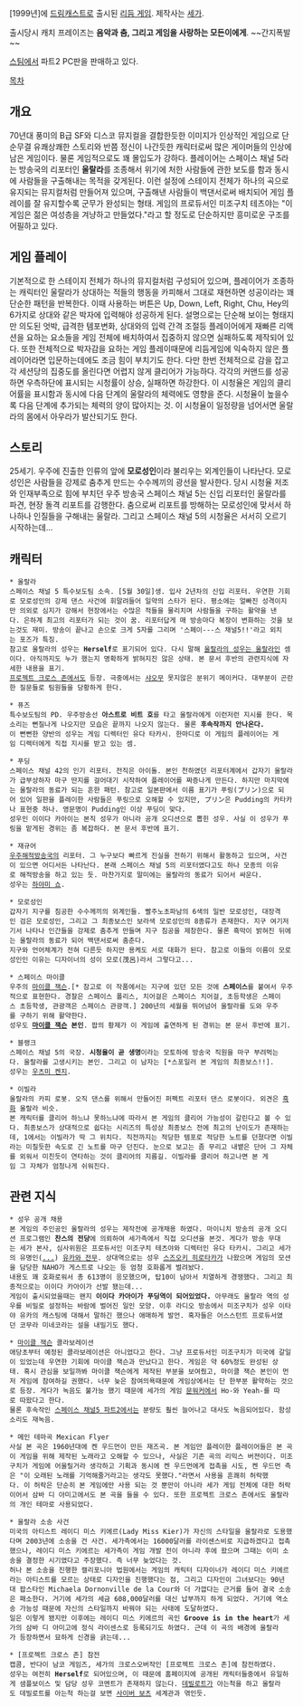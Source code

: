 [1999년]에 [[드림캐스트]]로 출시된 [[리듬 게임]]. 제작사는 [[세가]].

출시당시 캐치 프레이즈는 '''음악과 춤, 그리고 게임을 사랑하는 모든이에게'''. ~~간지폭발~~

[[스팀]]에서 파트2 PC판을 판매하고 있다.

[[목차]]


== 개요 ==
70년대 풍미의 B급 SF와 디스코 뮤지컬을 결합한듯한 이미지가 인상적인 게임으로 단순무결 유쾌상쾌한 스토리와 반쯤 정신이 나간듯한 캐릭터로써 많은 게이머들의 인상에 남은 게임이다. 물론 게임적으로도 꽤 몰입도가 강하다.
플레이어는 스페이스 채널 5라는 방송국의 리포터인 '''울랄라'''를 조종해서 위기에 처한 사람들에 관한 보도를 함과 동시에 사람들을 구출해내는 목적을 갖게된다. 이런 설정에 스테이지 전체가 하나의 곡으로 유지되는 뮤지컬처럼 만들어져 있으며, 구출해낸 사람들이 백댄서로써 배치되어 게임 플레이를 잘 유지할수록 군무가 완성되는 형태. 
게임의 프로듀서인 미조구치 테츠야는 "이 게임은 젊은 여성층을 겨냥하고 만들었다."라고 할 정도로 단순하지만 흥미로운 구조를 어필하고 있다.


== 게임 플레이 ==
기본적으로 한 스테이지 전체가 하나의 뮤지컬처럼 구성되어 있으며, 플레이어가 조종하는 캐릭터인 울랄라가 상대하는 적들의 행동을 카피해서 그대로 재현하면 성공이라는 꽤 단순한 패턴을 반복한다. 이때 사용하는 버튼은 Up, Down, Left, Right, Chu, Hey의 6가지로 상대와 같은 박자에 입력해야 성공하게 된다. 설명으로는 단순해 보이는 형태지만 의도된 엇박, 급격한 템포변화, 상대와의 입력 간격 조절등 플레이어에게 재빠른 리액션을 요하는 요소들을 게임 전체에 배치하여서 집중하지 않으면 실패하도록 제작되어 있다. 또한 전체적으로 박자감을 요하는 게임 플레이때문에 리듬게임에 익숙하지 않은 플레이어라면 입문하는데에도 조금 힘이 부치기도 한다. 다만 한번 전체적으로 감을 잡고 각 세션당의 집중도를 올린다면 어렵지 않게 클리어가 가능하다.
각각의 커맨드를 성공하면 우측하단에 표시되는 시청률이 상승, 실패하면 하강한다. 이 시청율은 게임의 클리어률을 표시함과 동시에 다음 단계의 울랄라의 체력에도 영향을 준다. 시청율이 높을수록 다음 단계에 추가되는 체력의 양이 많아지는 것. 이 시청율이 일정량을 넘어서면 울랄라의 몸에서 아우라가 발산되기도 한다.


== 스토리 ==
25세기. 우주에 진출한 인류의 앞에 '''모로성인'''이라 불리우는 외계인들이 나타난다. 모로성인은 사람들을 강제로 춤추게 만드는 수수께끼의 광선을 발사한다. 당시 시청율 저조와 인재부족으로 힘에 부치던 우주 방송국 스페이스 채널 5는 신입 리포터인 울랄라를 파견, 현장 돌격 리포트를 감행한다. 춤으로써 리포트를 방해하는 모로성인에 맞서서 하나하나 인질들을 구해내는 울랄라. 그리고 스페이스 채널 5의 시청율은 서서히 오르기 시작하는데...


== 캐릭터 ==
 * 울랄라
 스페이스 채널 5 특수보도팀 소속. [5월 30일]생. 입사 2년차의 신입 리포터. 우연한 기회로 모로성인의 강제 댄스 사건에 휘말려들어 일약의 스타가 된다. 평소에는 얼빠진 성격이지만 의외로 심지가 강해서 현장에서는 수많은 적들을 물리치며 사람들을 구하는 활약을 낸다. 은하계 최고의 리포터가 되는 것이 꿈. 리포터답게 매 방송마다 복장이 변화하는 것을 보는것도 재미. 방송이 끝나고 손으로 크게 5자를 그리며 '스페이---스 채널5!!'라고 외치는 포즈가 특징.
 참고로 울랄라의 성우는 '''Herself'''로 표기되어 있다. 다시 말해 [[슈퍼 소니코|울랄라의 성우는 울랄라]]인 셈이다. 아직까지도 누가 했는지 명확하게 밝혀지진 않은 상태. 본 문서 후반의 관련지식에 자세한 내용을 표기.
 [[프로젝트 크로스 존]]에서도 등장. 극중에서는 [[샤오무]] 못지않은 분위기 메이커다. 대부분이 곤란한 질문들로 팀원들을 당황하게 한다. 

 * 퓨즈
 특수보도팀의 PD. 우주방송선 '''아스트로 비트 호'''를 타고 울랄라에게 이런저런 지시를 한다. 목소리는 뻔질나게 나오지만 모습은 끝까지 나오지 않는다. 물론 '''후속작까지 안나온다.''' 
 이 뻔뻔한 양반의 성우는 게임 디렉터인 유다 타카시. 한마디로 이 게임의 플레이어는 게임 디렉터에게 직접 지시를 받고 있는 셈.

 * 푸딩
 스페이스 채널 42의 인기 리포터. 전직은 아이돌. 본인 천하였던 리포터계에서 갑자기 울랄라가 급부상하자 마구 딴지를 걸어대기 시작하여 플레이어를 짜증나게 만든다. 하지만 마지막에는 울랄라의 동료가 되는 흔한 패턴. 참고로 일본판에서 이름 표기가 푸링(プリン)으로 되어 있어 일판을 플레이한 사람들은 푸링으로 오해할 수 있지만, プリン은 Pudding의 카타카나 표현중 하나. 영문명이 Pudding인 이상 푸딩이 맞다.
 성우인 이이다 카아이는 본직 성우가 아니라 공개 오디션으로 뽑힌 성우. 사실 이 성우가 푸링을 맡게된 경위는 좀 복잡하다. 본 문서 후반에 표기.

 * 재규어
 [[우주해적]]방송국의 리포터. 그 누구보다 빠르게 진실을 전하기 위해서 활동하고 있으며, 사건이 있으면 어디서든 나타난다. 본래 스페이스 채널 5의 리포터였다고도 하나 모종의 이유로 해적방송을 하고 있는 듯. 마찬가지로 말미에는 울랄라의 동료가 되어서 싸운다.
 성우는 [[하야미 쇼]].

 * 모로성인
 갑자기 지구를 침공한 수수께끼의 외계인들. 빨주노초파남의 6색의 일반 모로성인, 대장격인 검은 모로성인, 그리고 그 최종보스인 보라색 모로성인의 8종류가 존재한다. 지구 여기저기서 나타나 인간들을 강제로 춤추게 만들며 지구 침공을 제창한다. 물론 흑막이 밝혀진 뒤에는 울랄라의 동료가 되어 백댄서로써 춤춘다.
 지구와 언어체계가 전혀 다른듯 하지만 용케도 서로 대화가 된다. 참고로 이들의 이름이 모로성인인 이유는 디자이너의 성이 모로(茂呂)라서 그렇다고...

 * 스페이스 마이클
 우주의 [[마이클 잭슨]].[* 참고로 이 작품에서는 지구에 있던 모든 것에 '''스페이스'''를 붙여서 우주적으로 표현한다. 경찰은 스페이스 폴리스, 치어걸은 스페이스 치어걸, 초등학생은 스페이스 초등학생, 관광객은 스페이스 관광객.] 200년의 세월을 뛰어넘어 울랄라를 도와 우주를 구하기 위해 활약한다.
 성우도 '''[[마이클 잭슨]] 본인'''. 팝의 황제가 이 게임에 출연하게 된 경위는 본 문서 후반에 표기.

 * 블랭크
 스페이스 채널 5의 국장. '''시청율이 곧 생명'''이라는 모토하에 방송국 직원을 마구 부려먹는다. 울랄라를 고생시키는 본인. 그리고 이 남자는 [*스포일러 본 게임의 최종보스!!].
 성우는 [[우츠미 켄지]].

 * 이빌라
 울랄라의 카피 로봇. 오직 댄스를 위해서 만들어진 퍼펙트 리포터 댄스 로봇이다. 외견은 [[흑화]] 울랄라 비슷.
 본 캐릭터를 클리어 하느냐 못하느냐에 따라서 본 게임의 클리어 가능성이 갈린다고 볼 수 있다. 최종보스가 상대적으로 쉽다는 시리즈의 특성상 최종보스 전에 최고의 난이도가 존재하는데, 1에서는 이빌라가 딱 그 위치다. 직전까지는 적당한 템포로 적당한 노트를 던졌다면 이빌라는 미칠듯한 속도로 긴 노트를 마구 던진다. 눈으로 보고는 좀 무리고 내뱉은 단어 그 자체를 외워서 미친듯이 연타하는 것이 클리어의 지름길. 이빌라를 클리어 하고나면 본 게임 그 자체가 엄청나게 쉬워진다.


== 관련 지식 ==

 * 성우 공개 채용
 본 게임의 주인공인 울랄라의 성우는 제작전에 공개채용 하였다. 마이니치 방송의 공개 오디션 프로그램인 '''찬스의 전당'''에 의뢰하여 세가측에서 직접 오디션을 본것. 게다가 방송 무대는 세가 본사, 심사위원은 프로듀서인 미조구치 테츠야와 디렉터인 유다 타카시. 그리고 세가의 유명인([[...]]) [[유카와 전무]]. 상대역으로는 성우 [[스즈오키 히로타카]]가 나왔으며 게임의 모션을 담당한 NAHO가 게스트로 나오는 등 엄청 호화롭게 벌려놨다.
 내용도 꽤 호화로워서 총 613명이 응모했으며, 탑10이 남아서 치열하게 경쟁했다. 그리고 최종적으로는 이이다 카아이가 선발 됐는데...
 게임이 출시되었을때는 왠지 '''이이다 카아이가 푸딩역이 되어있었다.''' 아무래도 울랄라 역의 성우를 비밀로 설정하는 바람에 벌어진 일인 모양. 이후 라디오 방송에서 미조구치가 성우 이타야 유카의 캐스팅에 대해서 말하긴 했으나 애매하게 발언. 혹자들은 어스스턴트 프로듀서였던 코무라 미네코라는 설을 내밀기도 했다.

 * [[마이클 잭슨]] 콜라보레이션
 애당초부터 예정된 콜라보레이션은 아니었다고 한다. 그냥 프로듀서인 미조구치가 미국에 갈일이 있었는데 우연한 기회에 마이클 잭슨과 만났다고 한다. 게임은 약 60%정도 완성된 상태. 혹시 관심을 보일까봐 마이클 잭슨에게 제작된 부분을 보여줬고, 마이클 잭슨 본인이 먼저 게임에 참여하길 권했다. 너무 늦은 참여의욕때문에 게임상에서는 단 한부분 활약하는 것으로 등장. 게다가 녹음도 불가능 했기 때문에 세가의 게임 [[문워커]]에서 Ho-와 Yeah-를 따로 따왔다고 한다.
 물론 후속작인 [[스페이스 채널5 파트2]]에서는 분량도 훨씬 늘어나고 대사도 녹음되어있다. 함성소리도 재녹음.

 * 메인 테마곡 Mexican Flyer
 사실 본 곡은 1960년대에 켄 우드먼이 만든 재즈곡. 본 게임만 플레이한 플레이어들은 본 곡이 게임을 위해 제작된 노래라고 오해할 수 있으나, 사실은 기존 곡의 리믹스 버젼이다. 미조구치가 게임에 어울릴거라 생각하고 기획과 동시에 켄 우드먼에게 접촉을 시도, 켄 우드먼 측은 "이 오래된 노래를 기억해줄거라고는 생각도 못했다."라면서 사용을 흔쾌히 허락했다. 이 허락은 단순히 본 게임에만 사용 되는 것 뿐만이 아니라 세가 게임 전체에 대한 허락이어서 삼바 디 아미고에서도 본 곡을 들을 수 있다. 또한 프로젝트 크로스 존에서도 울랄라의 개인 테마로 사용되었다.

 * 울랄라 소송 사건
 미국의 아티스트 레이디 미스 키에르(Lady Miss Kier)가 자신의 스타일을 울랄라로 도용했다며 2003년에 소송을 건 사건. 세가측에서는 16000달러를 라이센스비로 지급하겠다고 접촉했으나, 레이디 미스 키에르는 세가측이 게임 개발 전이 아니라 후에 왔으며 그때는 이미 소송을 결정한 시기였다고 주장했다. 즉 너무 늦었다는 것.
 허나 본 소송을 진행한 캘리포니아 법원에서는 게임의 캐릭터 디자이너가 레이디 미스 키에르라는 아티스트를 모르는 상태로 디자인을 진행했다는 점, 그리고 디자인이 그녀보다는 90년대 팝스타인 Michaela Dornonville de la Cour와 더 가깝다는 근거를 들어 결국 소송은 패소한다. 거기에 세가의 세금 608,000달러를 대신 납부까지 하게 되었다. 거기에 역소송 가능성 때문에 자신의 스타일까지 바꿔야 되는 사태에 도달하였다. 
 일은 이렇게 됐지만 이후에는 레이디 미스 키에르의 곡인 '''Groove is in the heart'''가 세가의 삼바 디 아미고에 정식 라이센스로 등록되기도 하였다. 근데 이 곡의 배경에 울랄라가 등장하면서 묘하게 신경을 긁는데...

 * [프로젝트 크로스 존] 참전
 캡콤, 반다이 남코 게임즈, 세가의 크로스오버작인 [프로젝트 크로스 존]에 참전하였다.
 성우는 여전히 '''Herself'''로 되어있으며, 이 때문에 홈페이지에 공개된 캐릭터들중에서 유일하게 샘플보이스 및 담당 성우 코멘트가 존재하지 않는다. [[데빌로트]]가 아는척을 하고 울랄라도 데빌로트를 아는척 하는걸 보면 [[사이버 보츠]] 세계관과 엮인듯.
